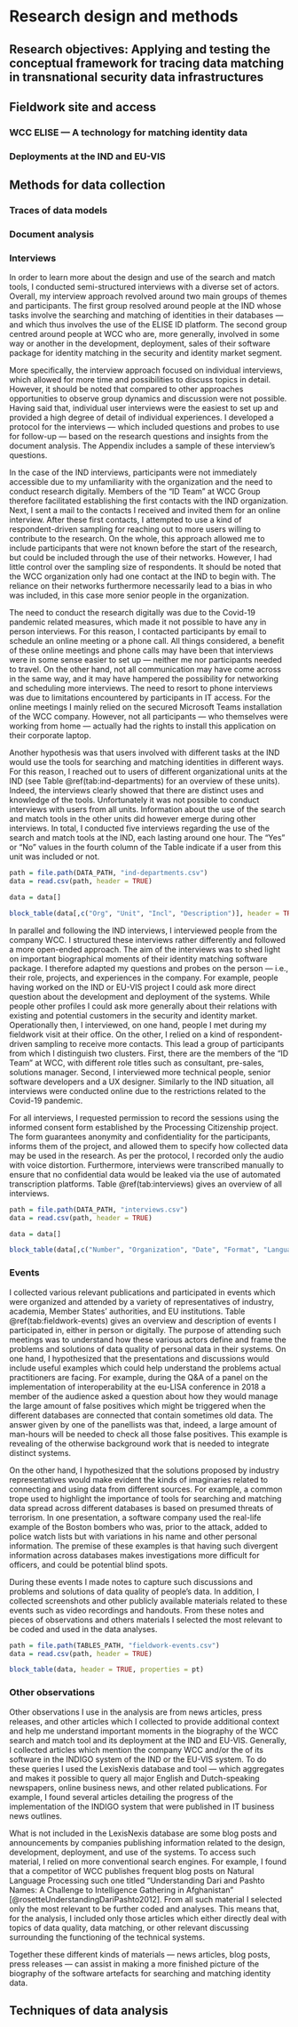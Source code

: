 # Research design and methods {#ch-method}

## Research objectives: Applying and testing the conceptual framework for tracing data matching in transnational security data infrastructures

## Fieldwork site and access

### WCC ELISE — A technology for matching identity data

### Deployments at the IND and EU-VIS

## Methods for data collection

### Traces of data models

### Document analysis

### Interviews

In order to learn more about the design and use of the search and match tools, I conducted semi-structured interviews with a diverse set of actors. Overall, my interview approach revolved around two main groups of themes and participants. The first group resolved around people at the IND whose tasks involve the searching and matching of identities in their databases — and which thus involves the use of the ELISE ID platform. The second group centred around people at WCC who are, more generally, involved in some way or another in the development, deployment, sales of their software package for identity matching in the security and identity market segment.

More specifically, the interview approach focused on individual interviews, which allowed for more time and possibilities to discuss topics in detail. However, it should be noted that compared to other approaches opportunities to observe group dynamics and discussion were not possible. Having said that, individual user interviews were the easiest to set up and provided a high degree of detail of individual experiences. I developed a protocol for the interviews — which included questions and probes to use for follow-up — based on the research questions and insights from the document analysis. The Appendix includes a sample of these interview's questions.

In the case of the IND interviews, participants were not immediately accessible due to my unfamiliarity with the organization and the need to conduct research digitally. Members of the "ID Team" at WCC Group therefore facilitated establishing the first contacts with the IND organization. Next, I sent a mail to the contacts I received and invited them for an online interview. After these first contacts, I attempted to use a kind of respondent-driven sampling for reaching out to more users willing to contribute to the research. On the whole, this approach allowed me to include participants that were not known before the start of the research, but could be included through the use of their networks. However, I had little control over the sampling size of respondents. It should be noted that the WCC organization only had one contact at the IND to begin with. The reliance on their networks furthermore necessarily lead to a bias in who was included, in this case more senior people in the organization.

The need to conduct the research digitally was due to the Covid-19 pandemic related measures, which made it not possible to have any in person interviews. For this reason, I contacted participants by email to schedule an online meeting or a phone call. All things considered, a benefit of these online meetings and phone calls may have been that interviews were in some sense easier to set up — neither me nor participants needed to travel. On the other hand, not all communication may have come across in the same way, and it may have hampered the possibility for networking and scheduling more interviews. The need to resort to phone interviews was due to limitations encountered by participants in IT access. For the online meetings I mainly relied on the secured Microsoft Teams installation of the WCC company. However, not all participants — who themselves were working from home — actually had the rights to install this application on their corporate laptop.

Another hypothesis was that users involved with different tasks at the IND would use the tools for searching and matching identities in different ways. For this reason, I reached out to users of different organizational units at the IND (see Table \@ref(tab:ind-departments) for an overview of these units). Indeed, the interviews clearly showed that there are distinct uses and knowledge of the tools. Unfortunately it was not possible to conduct interviews with users from all units. Information about the use of the search and match tools in the other units did however emerge during other interviews. In total, I conducted five interviews regarding the use of the search and match tools at the IND, each lasting around one hour. The "Yes" or "No" values in the fourth column of the Table indicate if a user from this unit was included or not.

```r
path = file.path(DATA_PATH, "ind-departments.csv")
data = read.csv(path, header = TRUE)

data = data[]

block_table(data[,c("Org", "Unit", "Incl", "Description")], header = TRUE, properties = pt)
```

In parallel and following the IND interviews, I interviewed people from the company WCC. I structured these interviews rather differently and followed a more open-ended approach. The aim of the interviews was to shed light on important biographical moments of their identity matching software package. I therefore adapted my questions and probes on the person — i.e., their role, projects, and experiences in the company. For example, people having worked on the IND or EU-VIS project I could ask more direct question about the development and deployment of the systems. While people other profiles I could ask more generally about their relations with existing and potential customers in the security and identity market. Operationally then, I interviewed, on one hand, people I met during my fieldwork visit at their office. On the other, I relied on a kind of respondent-driven sampling to receive more contacts. This lead a group of participants from which I distinguish two clusters. First, there are the members of the "ID Team" at WCC, with different role titles such as consultant, pre-sales, solutions manager. Second, I interviewed more technical people, senior software developers and a UX designer. Similarly to the IND situation, all interviews were conducted online due to the restrictions related to the Covid-19 pandemic.

For all interviews, I requested permission to record the sessions using the informed consent form established by the Processing Citizenship project. The form guarantees anonymity and confidentiality for the participants, informs them of the project, and allowed them to specify how collected data may be used in the research. As per the protocol, I recorded only the audio with voice distortion. Furthermore, interviews were transcribed manually to ensure that no confidential data would be leaked via the use of automated transcription platforms. Table \@ref(tab:interviews) gives an overview of all interviews.

```r
path = file.path(DATA_PATH, "interviews.csv")
data = read.csv(path, header = TRUE)

data = data[]

block_table(data[,c("Number", "Organization", "Date", "Format", "Language", "Description")], header = TRUE, properties = pt)
```

### Events

I collected various relevant publications and participated in events which were organized and attended by a variety of representatives of industry, academia, Member States' authorities, and EU institutions. Table \@ref(tab:fieldwork-events) gives an overview and description of events I participated in, either in person or digitally. The purpose of attending such meetings was to understand how these various actors define and frame the problems and solutions of data quality of personal data in their systems. On one hand, I hypothesized that the presentations and discussions would include useful examples which could help understand the problems actual practitioners are facing. For example, during the Q&A of a panel on the implementation of interoperability at the eu-LISA conference in 2018 a member of the audience asked a question about how they would manage the large amount of false positives which might be triggered when the different databases are connected that contain sometimes old data. The answer given by one of the panellists was that, indeed, a large amount of man-hours will be needed to check all those false positives. This example is revealing of the otherwise background work that is needed to integrate distinct systems.

On the other hand, I hypothesized that the solutions proposed by industry representatives would make evident the kinds of imaginaries related to connecting and using data from different sources. For example, a common trope used to highlight the importance of tools for searching and matching data spread across different databases is based on presumed threats of terrorism. In one presentation, a software company used the real-life example of the Boston bombers who was, prior to the attack, added to police watch lists but with variations in his name and other personal information. The premise of these examples is that having such divergent information across databases makes investigations more difficult for officers, and could be potential blind spots.

During these events I made notes to capture such discussions and problems and solutions of data quality of people's data. In addition, I collected screenshots and other publicly available materials related to these events such as video recordings and handouts. From these notes and pieces of observations and others materials I selected the most relevant to be coded and used in the data analyses.

```r
path = file.path(TABLES_PATH, "fieldwork-events.csv")
data = read.csv(path, header = TRUE)

block_table(data, header = TRUE, properties = pt)
```

### Other observations

Other observations I use in the analysis are from news articles, press releases, and other articles which I collected to provide additional context and help me understand important moments in the biography of the WCC search and match tool and its deployment at the IND and EU-VIS. Generally, I collected articles which mention the company WCC and/or the of its software in the INDIGO system of the IND or the EU-VIS system. To do these queries I used the LexisNexis database and tool — which aggregates and makes it possible to query all major English and Dutch-speaking newspapers, online business news, and other related publications. For example, I found several articles detailing the progress of the implementation of the INDIGO system that were published in IT business news outlines.

What is not included in the LexisNexis database are some blog posts and announcements by companies publishing information related to the design, development, deployment, and use of the systems. To access such material, I relied on more conventional search engines. For example, I found that a competitor of WCC publishes frequent blog posts on Natural Language Processing such one titled "Understanding Dari and Pashto Names: A Challenge to Intelligence Gathering in Afghanistan" [@rosetteUnderstandingDariPashto2012]. From all such material I selected only the most relevant to be further coded and analyses. This means that, for the analysis, I included only those articles which either directly deal with topics of data quality, data matching, or other relevant discussing surrounding the functioning of the technical systems.

Together these different kinds of materials — news articles, blog posts, press releases — can assist in making a more finished picture of the biography of the software artefacts for searching and matching identity data.

## Techniques of data analysis
